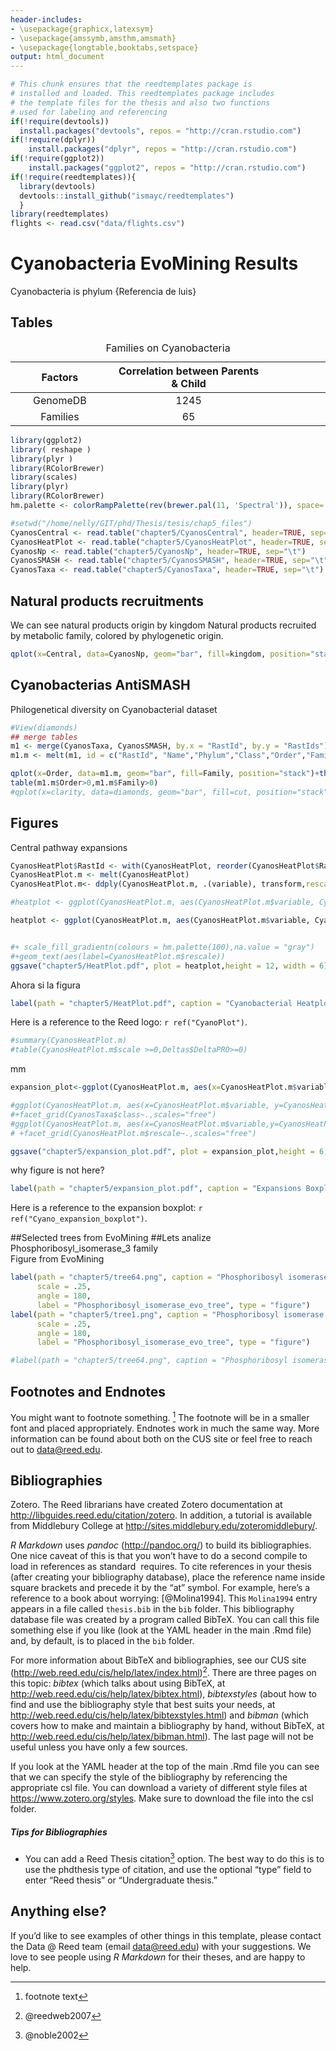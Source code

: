 ```yaml
---
header-includes:
- \usepackage{graphicx,latexsym}
- \usepackage{amssymb,amsthm,amsmath}
- \usepackage{longtable,booktabs,setspace}
output: html_document
---
```


<!--- Cyanobacteria-->

```r
# This chunk ensures that the reedtemplates package is
# installed and loaded. This reedtemplates package includes
# the template files for the thesis and also two functions
# used for labeling and referencing
if(!require(devtools))
  install.packages("devtools", repos = "http://cran.rstudio.com")
if(!require(dplyr))
    install.packages("dplyr", repos = "http://cran.rstudio.com")
if(!require(ggplot2))
    install.packages("ggplot2", repos = "http://cran.rstudio.com")
if(!require(reedtemplates)){
  library(devtools)
  devtools::install_github("ismayc/reedtemplates")
  }
library(reedtemplates)
flights <- read.csv("data/flights.csv")
```


# Cyanobacteria EvoMining Results {#ref_labels}
Cyanobacteria is phylum {Referencia de luis}  

## Tables

----------------------------------------------------------------------------------
  Factors                    Correlation between Parents & Child     
------------------------- ----------------------------------------- --------------
  GenomeDB                                  1245                         
  
  Families                                  65                          
------------------------- ----------------------------------------- --------------
Table: Families on Cyanobacteria \label{tab:inher}

\clearpage
<!-- clearpage ends the page, and also dumps out all floats.Floats are things like tables and figures. -->

```r
library(ggplot2)
library( reshape )
library(plyr )
library(RColorBrewer)
library(scales)
library(plyr)
library(RColorBrewer)
hm.palette <- colorRampPalette(rev(brewer.pal(11, 'Spectral')), space='Lab')  

#setwd("/home/nelly/GIT/phd/Thesis/tesis/chap5_files")
CyanosCentral <- read.table("chapter5/CyanosCentral", header=TRUE, sep="\t")
CyanosHeatPlot <- read.table("chapter5/CyanosHeatPlot", header=TRUE, sep="\t")
CyanosNp <- read.table("chapter5/CyanosNp", header=TRUE, sep="\t")
CyanosSMASH <- read.table("chapter5/CyanosSMASH", header=TRUE, sep="\t")
CyanosTaxa <- read.table("chapter5/CyanosTaxa", header=TRUE, sep="\t")

```

<!--
1. De Np's Quiero ver cantidad y diversidad de reclutamientos, a cada familia metabolica
   cuantos tiene y de donde provienen 
   
2. De antismash 
   Familia taxonomica vs clusters
   cluster interesante por familia taxonomica
   Voy a usar Cyanos Taxa tambien para ver esos reclutamientos de donde provienen

2. De HeatPlot quiero ordenarlo por filogenia 
Heat plot Familia taxonomica, 
boxplot reclutamientos para cada familia metabolica

fill <- "#4271AE"
lines <- "#1F3552"
ggplot(mydata110, aes(x=MName, y=delta,fill=TipeAc)) + geom_boxplot()+  scale_y_continuous(name = "Difference between old activity\nand new activity by step")+scale_x_discrete(name = "Mutation name")+theme_bw()  +
        theme(plot.title = element_text(size = 14, family = "Arial", face = "bold"),
              text = element_text(size = 12, family = "Arial"),
              axis.title = element_text(face="bold"),
              axis.text.x=element_text(size = 11),
              legend.position = "bottom") +facet_grid(mydata110$TipeAc~.,scales="free")
       

y hacer heatplots separados por ruta metabolica
4. Inlcuir algunos arboles

-->
## Natural products recruitments
We can see natural products origin by kingdom
Natural products recruited by metabolic family, colored by phylogenetic origin.
```r
qplot(x=Central, data=CyanosNp, geom="bar", fill=kingdom, position="stack")+theme_bw()+ theme(text = element_text(size=8), axis.text.x = element_text(angle = 90, hjust = 1, vjust = 0.5) ,axis.text.y = element_text(angle = 0, hjust = 1, vjust = 0.5) )

```


## Cyanobacterias AntiSMASH 
Philogenetical diversity on Cyanobacterial dataset  
```r
#View(diamonds)
## merge tables
m1 <- merge(CyanosTaxa, CyanosSMASH, by.x = "RastId", by.y = "RastIds")
m1.m <- melt(m1, id = c("RastId", "Name","Phylum","Class","Order","Family","Contigs","Size","RastNo"))

qplot(x=Order, data=m1.m, geom="bar", fill=Family, position="stack")+theme_bw()+ theme(text = element_text(size=8), axis.text.x = element_text(angle = 90, hjust = 1, vjust = 0.5) ,axis.text.y = element_text(angle = 0, hjust = 1, vjust = 0.5) )
table(m1.m$Order>0,m1.m$Family>0)
#qplot(x=clarity, data=diamonds, geom="bar", fill=cut, position="stack")

```

## Figures
Central pathway expansions  

```r
CyanosHeatPlot$RastId <- with(CyanosHeatPlot, reorder(CyanosHeatPlot$RastId, CyanosHeatPlot$TOTAL))
CyanosHeatPlot.m <- melt(CyanosHeatPlot)
CyanosHeatPlot.m<- ddply(CyanosHeatPlot.m, .(variable), transform,rescale=scale(value))  ## rescale escala toda la matriz, scale por columnas

#heatplot <- ggplot(CyanosHeatPlot.m, aes(CyanosHeatPlot.m$variable, CyanosHeatPlot.m$RastId))+ geom_tile(aes(fill = CyanosHeatPlot.m$rescale), colour = "white") + scale_fill_gradient(low = "white", high = "steelblue")+ theme(text = element_text(size=8), axis.text.x = element_text(angle = 90, hjust = 1, vjust = 0.5) ,axis.text.y = element_text(angle = 0, hjust = 1, vjust = 0.5) )

heatplot <- ggplot(CyanosHeatPlot.m, aes(CyanosHeatPlot.m$variable, CyanosHeatPlot.m$RastId))+ geom_tile(aes(fill = CyanosHeatPlot.m$rescale), colour = "white") + scale_fill_gradientn(colours = hm.palette(100),na.value = "gray")+ theme(text = element_text(size=8), axis.text.x = element_text(angle = 90, hjust = 1, vjust = 0.5) ,axis.text.y = element_text(angle = 0, hjust = 1, vjust = 0.5) )


#+ scale_fill_gradientn(colours = hm.palette(100),na.value = "gray")
#+geom_text(aes(label=CyanosHeatPlot.m$rescale)) 
ggsave("chapter5/HeatPlot.pdf", plot = heatplot,height = 12, width = 6)

```

Ahora si la figura

```r
label(path = "chapter5/HeatPlot.pdf", caption = "Cyanobacterial Heatplot",label = "CyanoPlot", type = "figure")
```
Here is a reference to the Reed logo: `r ref("CyanoPlot")`. 


\clearpage 

```r
#summary(CyanosHeatPlot.m)
#table(CyanosHeatPlot.m$scale >=0,Deltas$DeltaPRO>=0)

```
mm

<!-- starts a new page and stops trying to place floats such as tables and figures 
-->
```r
expansion_plot<-ggplot(CyanosHeatPlot.m, aes(x=CyanosHeatPlot.m$variable, y=CyanosHeatPlot.m$rescale)) + geom_boxplot()+theme_bw()+theme(plot.title = element_text(size = 14, face = "bold"), text = element_text(size = 12), axis.title = element_text(face="bold"), axis.text.x=element_text(angle = 90,size = 6), legend.position = "bottom")

#ggplot(CyanosHeatPlot.m, aes(x=CyanosHeatPlot.m$variable, y=CyanosHeatPlot.m$rescale)) + geom_boxplot()+theme_bw()+theme(plot.title = element_text(size = 14, face = "bold"), text = element_text(size = 12), axis.title = element_text(face="bold"), axis.text.x=element_text(angle = 90,size = 6), legend.position = "bottom")
#+facet_grid(CyanosTaxa$class~.,scales="free")
#ggplot(CyanosHeatPlot.m, aes(x=CyanosHeatPlot.m$variable,y=CyanosHeatPlot.m$rescale,fill=CyanosHeatPlot.m$rescale)) 
# +facet_grid(CyanosHeatPlot.m$rescale~.,scales="free")

ggsave("chapter5/expansion_plot.pdf", plot = expansion_plot,height = 6, width = 7)
```
 why figure is not here?

\clearpage 
```r
label(path = "chapter5/expansion_plot.pdf", caption = "Expansions Boxplot",label = "Cyano_expansion_boxplot", type = "figure")
```
\clearpage 
Here is a reference to the expansion boxplot: `r ref("Cyano_expansion_boxplot")`.   


##Selected trees from EvoMining
##Lets analize Phosphoribosyl_isomerase_3 family  
Figure from EvoMining
\clearpage 

```r
label(path = "chapter5/tree64.png", caption = "Phosphoribosyl isomerase EvoMiningtree", 
      scale = .25,
      angle = 180,
      label = "Phosphoribosyl_isomerase_evo_tree", type = "figure")
label(path = "chapter5/tree1.png", caption = "Phosphoribosyl isomerase EvoMiningtree", 
      scale = .25,
      angle = 180,
      label = "Phosphoribosyl_isomerase_evo_tree", type = "figure")

#label(path = "chapter5/tree64.png", caption = "Phosphoribosyl isomerase EvoMiningtree", 

```
\clearpage 

## Footnotes and Endnotes

You might want to footnote something. ^[footnote text] The footnote will be in a smaller font and placed appropriately. Endnotes work in much the same way. More information can be found about both on the CUS site or feel free to reach out to <data@reed.edu>.

## Bibliographies

Zotero.  The Reed librarians have created Zotero documentation at <http://libguides.reed.edu/citation/zotero>.  In addition, a tutorial is available from Middlebury College at <http://sites.middlebury.edu/zoteromiddlebury/>.

_R Markdown_ uses _pandoc_ (<http://pandoc.org/>) to build its bibliographies.  One nice caveat of this is that you won't have to do a second compile to load in references as standard \LaTeX\ requires. To cite references in your thesis (after creating your bibliography database), place the reference name inside square brackets and precede it by the "at" symbol.  For example, here's a reference to a book about worrying:  [@Molina1994].  This `Molina1994` entry appears in a file called `thesis.bib` in the `bib` folder.  This bibliography database file was created by a program called BibTeX.  You can call this file something else if you like (look at the YAML header in the main .Rmd file) and, by default, is to placed in the `bib` folder.  

For more information about BibTeX and bibliographies, see our CUS site (<http://web.reed.edu/cis/help/latex/index.html>)^[@reedweb2007]. There are three pages on this topic:  _bibtex_ (which talks about using BibTeX, at <http://web.reed.edu/cis/help/latex/bibtex.html>), _bibtexstyles_ (about how to find and use the bibliography style that best suits your needs, at <http://web.reed.edu/cis/help/latex/bibtexstyles.html>) and _bibman_ (which covers how to make and maintain a bibliography by hand, without BibTeX, at <http://web.reed.edu/cis/help/latex/bibman.html>). The last page will not be useful unless you have only a few sources.

If you look at the YAML header at the top of the main .Rmd file you can see that we can specify the style of the bibliography by referencing the appropriate csl file.  You can download a variety of different style files at <https://www.zotero.org/styles>.  Make sure to download the file into the csl folder.

##### Tips for Bibliographies

- You can add a Reed Thesis citation^[@noble2002] option. The best way to do this is to use the phdthesis type of citation, and use the optional "type" field to enter "Reed thesis" or "Undergraduate thesis." 

## Anything else?

If you'd like to see examples of other things in this template, please contact the Data @ Reed team (email <data@reed.edu>) with your suggestions. We love to see people using _R Markdown_ for their theses, and are happy to help.

